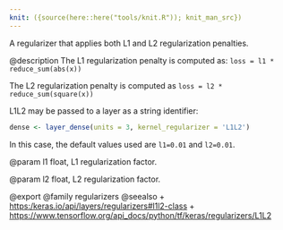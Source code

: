 ```yaml
---
knit: ({source(here::here("tools/knit.R")); knit_man_src})
---
```

A regularizer that applies both L1 and L2 regularization penalties.

@description
The L1 regularization penalty is computed as:
`loss = l1 * reduce_sum(abs(x))`

The L2 regularization penalty is computed as
`loss = l2 * reduce_sum(square(x))`

L1L2 may be passed to a layer as a string identifier:

```r
dense <- layer_dense(units = 3, kernel_regularizer = 'L1L2')
```

In this case, the default values used are `l1=0.01` and `l2=0.01`.

@param l1
float, L1 regularization factor.

@param l2
float, L2 regularization factor.

@export
@family regularizers
@seealso
+ <https:/keras.io/api/layers/regularizers#l1l2-class>
+ <https://www.tensorflow.org/api_docs/python/tf/keras/regularizers/L1L2>

